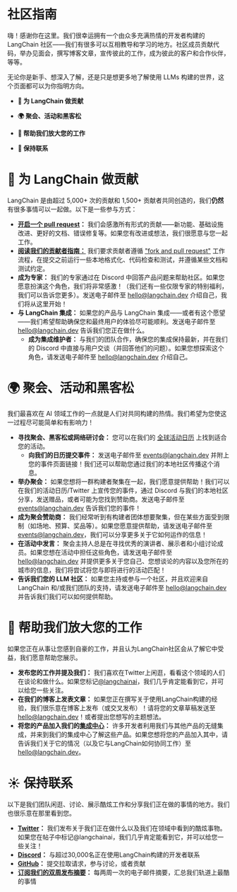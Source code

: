 # 社区指南

嗨！感谢你在这里。我们很幸运拥有一个由众多充满热情的开发者构建的 LangChain 社区——我们有很多可以互相教导和学习的地方。社区成员贡献代码，举办见面会，撰写博客文章，宣传彼此的工作，成为彼此的客户和合作伙伴，等等。

无论你是新手、想深入了解，还是只是想更多地了解使用 LLMs 构建的世界，这个页面都可以为你指明方向。

- **🦜 为 LangChain 做贡献**

- **🌍 聚会、活动和黑客松**

- **📣 帮助我们放大您的工作**

- **💬 保持联系**

# 🦜 为 LangChain 做贡献

LangChain 是由超过 5,000+ 次的贡献和 1,500+ 贡献者共同创造的，我们**仍然**有很多事情可以一起做。以下是一些参与方式：

- **[开启一个 pull request](https://github.com/langchain-ai/langchainjs/issues)：** 我们会感激所有形式的贡献——新功能、基础设施改进、更好的文档、错误修复等。如果您有改进或想法，我们很愿意与您一起工作。
- **[阅读我们的贡献者指南：](https://github.com/langchain-ai/langchainjs/blob/main/CONTRIBUTING.md)** 我们要求贡献者遵循 ["fork and pull request"](https://docs.github.com/en/get-started/quickstart/contributing-to-projects) 工作流程，在提交之前运行一些本地格式化、代码检查和测试，并遵循某些文档和测试约定。
- **成为专家：** 我们的专家通过在 Discord 中回答产品问题来帮助社区。如果您愿意扮演这个角色，我们将非常感激！（我们还有一些仅限专家的特别福利，我们可以告诉您更多）。发送电子邮件至 <hello@langchain.dev> 介绍自己，我们将从这里开始！
- **与 LangChain 集成：** 如果您的产品与 LangChain 集成——或者有这个愿望——我们希望帮助确保您和最终用户的体验尽可能顺利。发送电子邮件至 <hello@langchain.dev> 告诉我们您正在做什么。
  - **成为集成维护者：** 与我们的团队合作，确保您的集成保持最新，并在我们的 Discord 中直接与用户交谈（并回答他们的问题）。如果您想探索这个角色，请发送电子邮件至 <hello@langchain.dev> 介绍自己。

# 🌍 聚会、活动和黑客松

我们最喜欢在 AI 领域工作的一点就是人们对共同构建的热情。我们希望为您使这一过程尽可能简单和有影响力！

- **寻找聚会、黑客松或网络研讨会：** 您可以在我们的 [全球活动日历](https://mirror-feeling-d80.notion.site/0bc81da76a184297b86ca8fc782ee9a3?v=0d80342540df465396546976a50cfb3f) 上找到适合您的活动。
  - **向我们的日历提交事件：** 发送电子邮件至 <events@langchain.dev> 并附上您的事件页面链接！我们还可以帮助您通过我们的本地社区传播这个消息。
- **举办聚会：** 如果您想将一群构建者聚集在一起，我们愿意提供帮助！我们可以在我们的活动日历/Twitter 上宣传您的事件，通过 Discord 与我们的本地社区分享，发送赠品，或者可能为您找到赞助商。发送电子邮件至 <events@langchain.dev> 告诉我们您的事件！
- **成为聚会赞助商：** 我们经常听到有构建者团体想要聚集，但在某些方面受到限制（如场地、预算、奖品等）。如果您愿意提供帮助，请发送电子邮件至 <events@langchain.dev>，我们可以分享更多关于它如何运作的信息！
- **在活动中发言：** 聚会主持人总是在寻找优秀的演讲者、展示者和小组讨论成员。如果您想在活动中担任这些角色，请发送电子邮件至 <hello@langchain.dev> 并提供更多关于您自己、您想谈论的内容以及您所在的城市的信息，我们将尝试将您与即将进行的活动匹配！
- **告诉我们您的 LLM 社区：** 如果您主持或参与一个社区，并且欢迎来自 LangChain 和/或我们团队的支持，请发送电子邮件至 <hello@langchain.dev> 并告诉我们我们可以如何提供帮助。

# 📣 帮助我们放大您的工作

如果您正在从事让您感到自豪的工作，并且认为LangChain社区会从了解它中受益，我们愿意帮助您展示。

- **发布您的工作并提及我们：** 我们喜欢在Twitter上闲逛，看看这个领域的人们在谈论和做什么。如果您标记[@langchainai](https://twitter.com/LangChainAI)，我们几乎肯定能看到它，并可以给您一些关注。
- **在我们的博客上发表文章：** 如果您正在撰写关于使用LangChain构建的经验，我们很乐意在博客上发布（或交叉发布）！请将您的文章草稿发送至<hello@langchain.dev>！或者提出您想写的主题想法。
- **将您的产品加入我们的[集成中心](https://integrations.langchain.com/)：** 许多开发者利用我们与其他产品的无缝集成，并来到我们的集成中心了解这些产品。如果您想将您的产品加入其中，请告诉我们关于它的情况（以及它与LangChain如何协同工作）至<hello@langchain.dev>。

# ☀️ 保持联系

以下是我们团队闲逛、讨论、展示酷炫工作和分享我们正在做的事情的地方。我们也很乐意在那里看到您。

- **[Twitter](https://twitter.com/LangChainAI)：** 我们发布关于我们正在做什么以及我们在领域中看到的酷炫事物。如果您在帖子中标记@langchainai，我们几乎肯定能看到它，并可以给您一些关注！
- **[Discord](https://discord.gg/6adMQxSpJS)：** 与超过30,000名正在使用LangChain构建的开发者联系
- **[GitHub](https://github.com/langchain-ai/langchainjs)：** 提交拉取请求，参与讨论，或者贡献
- **[订阅我们的双周发布摘要](https://6w1pwbss0py.typeform.com/to/KjZB1auB)：** 每两周一次的电子邮件摘要，汇总我们轨道上最酷的事情

